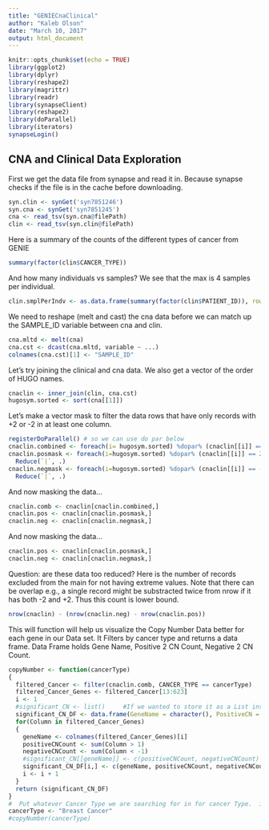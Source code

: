 ```yaml
---
title: "GENIECnaClinical"
author: "Kaleb Olson"
date: "March 10, 2017"
output: html_document
---
```


```r
knitr::opts_chunk$set(echo = TRUE)
library(ggplot2)
library(dplyr)
library(reshape2)
library(magrittr)
library(readr)
library(synapseClient)
library(reshape2)
library(doParallel)
library(iterators)
synapseLogin()
```

## CNA and Clinical Data Exploration

First we get the data file from synapse and read it in. Because synapse checks if the file is in the cache before downloading.
```r
syn.clin <- synGet('syn7851246')
syn.cna <- synGet('syn7851245')
cna <- read_tsv(syn.cna@filePath)
clin <- read_tsv(syn.clin@filePath)
```
Here is a summary of the counts of the different types of cancer from GENIE

```r
summary(factor(clin$CANCER_TYPE))
```
And how many individuals vs samples? We see that the max is 4 samples per individual.
```r
clin.smplPerIndv <- as.data.frame(summary(factor(clin$PATIENT_ID)), row.names = NULL)
```

We need to reshape (melt and cast) the cna data before we can match up the SAMPLE_ID variable between cna and clin.
```r
cna.mltd <- melt(cna)
cna.cst <- dcast(cna.mltd, variable ~ ...)
colnames(cna.cst)[1] <- "SAMPLE_ID"
```


Let's try joining the clinical and cna data. We also get a vector of the order of HUGO names.
```r
cnaclin <- inner_join(clin, cna.cst)
hugosym.sorted <- sort(cna[[1]])
```
Let's make a vector mask to filter the data rows that have only records with +2 or -2 in at least one column.
```r
registerDoParallel() # so we can use do par below
cnaclin.combined <- foreach(i= hugosym.sorted) %dopar% (cnaclin[[i]] == 2 | cnaclin[[i]] == -2) %>% Reduce(`|`, .)
cnaclin.posmask <- foreach(i=hugosym.sorted) %dopar% (cnaclin[[i]] == 2) %>% 
  Reduce(`|`, .)
cnaclin.negmask <- foreach(i=hugosym.sorted) %dopar% (cnaclin[[i]] == -2) %>%
  Reduce(`|`, .)
```

And now masking the data...
```r
cnaclin.comb <- cnaclin[cnaclin.combined,]
cnaclin.pos <- cnaclin[cnaclin.posmask,]
cnaclin.neg <- cnaclin[cnaclin.negmask,]
```


And now masking the data...
```r
cnaclin.pos <- cnaclin[cnaclin.posmask,]
cnaclin.neg <- cnaclin[cnaclin.negmask,]
```


Question: are these data too reduced? Here is the number of records excluded from the main for not having extreme values. Note that there can be overlap e.g., a single record might be substracted twice from nrow if it has both -2 and +2. Thus this count is lower bound.
```r
nrow(cnaclin) - (nrow(cnaclin.neg) - nrow(cnaclin.pos))
```

This will function will help us visualize the Copy Number Data better for each gene in our Data set.  It Filters by cancer type and returns a data frame.  Data Frame holds Gene Name, Positive 2 CN Count, Negative 2 CN Count.

```r
copyNumber <- function(cancerType)
{
  filtered_Cancer <- filter(cnaclin.comb, CANCER_TYPE == cancerType)
  filtered_Cancer_Genes <- filtered_Cancer[13:623]
  i <- 1
  #significant_CN <- list()     #If we wanted to store it as a List instead
  significant_CN_DF <- data.frame(GeneName = character(), PositiveCN = double(), NegativeCN = double(),    stringsAsFactors=FALSE)
  for(Column in filtered_Cancer_Genes)
  {
    geneName <- colnames(filtered_Cancer_Genes)[i]
    positiveCNCount <- sum(Column > 1)
    negativeCNCount <- sum(Column < -1)
    #significant_CN[[geneName]] <- c(positiveCNCount, negativeCNCount)
    significant_CN_DF[i,] <- c(geneName, positiveCNCount, negativeCNCount)
    i <- i + 1
  }  
  return (significant_CN_DF)
}
#  Put whatever Cancer Type we are searching for in for cancer Type.  i.e. "Breast Cancer", "Prostate Cancer"
cancerType <- "Breast Cancer"
#copyNumber(cancerType)
```





